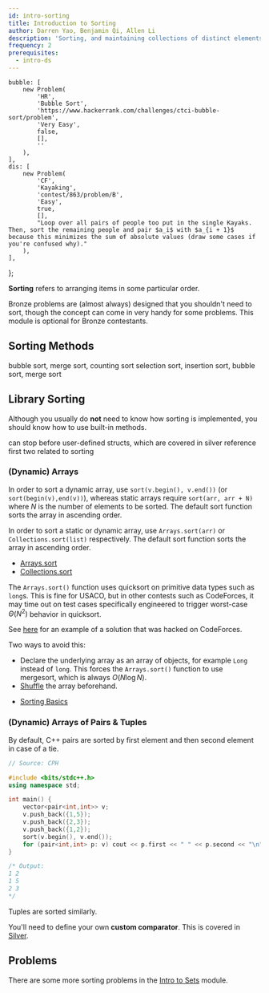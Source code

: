 ```yaml
---
id: intro-sorting
title: Introduction to Sorting
author: Darren Yao, Benjamin Qi, Allen Li
description: 'Sorting, and maintaining collections of distinct elements with ordered sets.'
frequency: 2
prerequisites:
  - intro-ds
---
```



	bubble: [
		new Problem(
			'HR',
			'Bubble Sort',
			'https://www.hackerrank.com/challenges/ctci-bubble-sort/problem',
			'Very Easy',
			false,
			[],
			''
		),
	],
	dis: [
		new Problem(
			'CF',
			'Kayaking',
			'contest/863/problem/B',
			'Easy',
			true,
			[],
			"Loop over all pairs of people too put in the single Kayaks. Then, sort the remaining people and pair $a_i$ with $a_{i + 1}$ because this minimizes the sum of absolute values (draw some cases if you're confused why)."
		),
	],
};

**Sorting** refers to arranging items in some particular order.

<Warning>

Bronze problems are (almost always) designed that you shouldn't need to sort, though the concept can come in very handy for some problems. This module is optional for Bronze contestants.

</Warning>

## Sorting Methods

<FocusProblem problem={problems.bubble[0]} />

<Resources>
	<Resource source="CPH" title="3.1 - Sorting Theory" starred>
		bubble sort, merge sort, counting sort
	</Resource>
	<Resource source="CSA" title="Sorting" url="sorting">
		selection sort, insertion sort, bubble sort, merge sort
	</Resource>
</Resources>

<!-- No bronze problem should require you to sort an array in $O(N\log N)$ time for Bronze,  -->

## Library Sorting

Although you usually do **not** need to know how sorting is implemented, you should know how to use built-in methods.

<LanguageSection>

<CPPSection>

<Resources>
	<Resource source="CPH" title="3.2 - Sorting in C++" starred>
		can stop before user-defined structs, which are covered in silver
	</Resource>
	<Resource
		source="CPP"
		title="std::sort"
		url="https://en.cppreference.com/w/cpp/algorithm/sort"
	>
		reference
	</Resource>
	<Resource source="CF" title="C++ Tricks" url="74684">
		first two related to sorting
	</Resource>
</Resources>

</CPPSection>

</LanguageSection>

### (Dynamic) Arrays

<LanguageSection>

<CPPSection>

In order to sort a dynamic array, use `sort(v.begin(), v.end())` (or `sort(begin(v),end(v))`), whereas static arrays require `sort(arr, arr + N)` where $N$ is the number of elements to be sorted. The default sort function sorts the array in ascending order.

</CPPSection>

<JavaSection>

In order to sort a static or dynamic array, use `Arrays.sort(arr)` or `Collections.sort(list)` respectively. The default sort function sorts the array in ascending order.

- [Arrays.sort](<https://docs.oracle.com/javase/7/docs/api/java/util/Arrays.html#sort(java.lang.Object[])>)
- [Collections.sort](<https://docs.oracle.com/javase/7/docs/api/java/util/Collections.html#sort(java.util.List)>)

<Warning>

The `Arrays.sort()` function uses quicksort on primitive data types such as `long`s. This is fine for USACO, but in other contests such as CodeForces, it may time out on test cases specifically engineered to trigger worst-case $\Theta(N^2)$ behavior in quicksort.

</Warning>

See [here](https://codeforces.com/contest/1324/hacks/625031/) for an example of a solution that was hacked on CodeForces.

Two ways to avoid this:

- Declare the underlying array as an array of objects, for example `Long` instead of `long`. This forces the `Arrays.sort()` function to use mergesort, which is always $O(N \log N)$.
- [Shuffle](https://pastebin.com/k6gCRJDv) the array beforehand.

</JavaSection>

<PySection>

- [Sorting Basics](https://docs.python.org/3/howto/sorting.html)

</PySection>

</LanguageSection>

### (Dynamic) Arrays of Pairs & Tuples

<LanguageSection>

<CPPSection>

By default, C++ pairs are sorted by first element and then second element in case of a tie.

```cpp
// Source: CPH

#include <bits/stdc++.h>
using namespace std;

int main() {
	vector<pair<int,int>> v;
	v.push_back({1,5});
	v.push_back({2,3});
	v.push_back({1,2});
	sort(v.begin(), v.end());
	for (pair<int,int> p: v) cout << p.first << " " << p.second << "\n";
}

/* Output:
1 2
1 5
2 3
*/
```

Tuples are sorted similarly.

</CPPSection>

<JavaSection>

You'll need to define your own **custom comparator**. This is covered in [Silver](/silver/sorting-custom).

</JavaSection>

</LanguageSection>

## Problems

<Problems problems={problems.dis} />

There are some more sorting problems in the [Intro to Sets](/intro/intro-sets) module.

<!-- <IncompleteSection>

what about USACO problems? (though sorting is _very_ rare in Bronze)

</IncompleteSection> -->

<!-- I added one, but I can't find anything else -->
